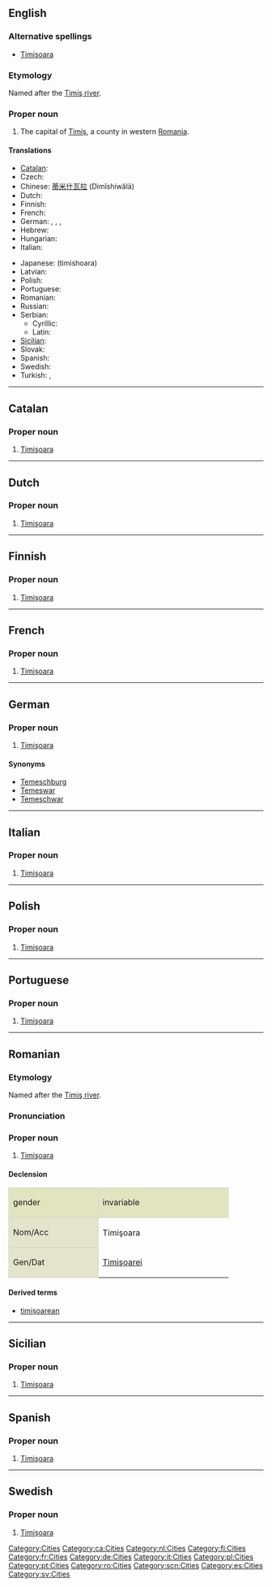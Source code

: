 ==English==
{{wikipedia}}

===Alternative spellings===
* [[Timisoara]]

===Etymology===
Named after the [[:w:Timiş river|Timiş river]].

===Proper noun===
{{en-proper noun}}

# The capital of [[w:Timiş|Timiş]], a county in western [[Romania]].

====Translations====
{{trans-top|city in Romania}}
*[[Catalan]]: {{t-|ca|Timişoara}}
*Czech: {{t-|cs|Temešvár}}
*Chinese: [[蒂米什瓦拉]] (Dìmǐshíwǎlā)
*Dutch: {{t-|nl|Timişoara}}
*Finnish: {{t-|fi|Timişoara}}
*French: {{t-|fr|Timişoara}}
*German: {{t-|de|Timişoara}}, {{t|de|Temeschburg}}, {{t|de|Temeswar}}, {{t|de|Temeschwar}}
*Hebrew: {{t|he|טימישוארה|sc=Hebr}}
*Hungarian: {{t-|hu|Temesvár}}
*Italian: {{t-|it|Timişoara}}
{{trans-mid}}
*Japanese: {{t|ja|ティミショアラ|sc=Jpan}} (timishoara)
*Latvian: {{t|lv|Timišoara|xs=Latvian}}
*Polish: {{t-|pl|Timişoara}}
*Portuguese: {{t-|pt|Timişoara}}
*Romanian: {{t-|ro|Timişoara}}
*Russian: {{t|ru|Тимишоара|tr=Timišoara|sc=Cyrl}}
*Serbian:
**Cyrillic: {{t|sr|Темишвар|sc=Cyrl}}
**Latin: {{t|sr|Temišvar}}
*[[Sicilian]]: {{t-|scn|Timişoara|xs=Sicilian}}
*Slovak: {{t-|sk|Temešvár}}
*Spanish: {{t-|es|Timişoara}}
*Swedish: {{t-|sv|Timişoara}}
*Turkish: {{t|tr|Tamışvar}}, {{t|tr|Temeşvar}}
{{trans-bot}}

[[Category:Cities]]

----

==Catalan==
{{wikipedia|lang=ca}}

===Proper noun===
{{infl|ca|proper noun|gender=f}}

# [[#English|Timişoara]]

[[Category:ca:Cities]]

----

==Dutch==
{{wikipedia|lang=nl}}

===Proper noun===
{{infl|nl|proper noun}}

# [[#English|Timişoara]]

[[Category:nl:Cities]]

----

==Finnish==
{{wikipedia|lang=fi}}

===Proper noun===
{{infl|fi|proper noun}}

# [[#English|Timişoara]]

[[Category:fi:Cities]]

----

==French==
{{wikipedia|lang=fr}}

===Proper noun===
{{infl|fr|proper noun|gender=f}}

# [[#English|Timişoara]]

[[Category:fr:Cities]]

----

==German==
{{wikipedia|lang=de}}

===Proper noun===
{{infl|de|proper noun}} {{g|German}}

# [[#English|Timişoara]]

====Synonyms====
*[[Temeschburg]]
*[[Temeswar]]
*[[Temeschwar]]

[[Category:de:Cities]]

----

==Italian==
{{wikipedia|lang=it}}

===Proper noun===
{{infl|it|proper noun|gender=f}}

# [[#English|Timişoara]]

[[Category:it:Cities]]

----

==Polish==
{{wikipedia|lang=pl}}

===Proper noun===
{{infl|pl|proper noun}} {{g|Polish}}

# [[#English|Timişoara]]

[[Category:pl:Cities]]

----

==Portuguese==
{{wikipedia|lang=pt}}

===Proper noun===
{{infl|pt|proper noun|gender=f}}

# [[#English|Timişoara]]

[[Category:pt:Cities]]

----

==Romanian==
{{wikipedia|lang=ro}}

===Etymology===
Named after the [[:w:Timiş river|Timiş river]].

===Pronunciation===
{{Audio-IPA|Timisoara.ogg|/ti.mi'ʃo̯a.ra/}}

===Proper noun===
{{infl|ro|proper noun|gender=f}}

# [[#English|Timişoara]]

====Declension====
<center>
{| style="background:#F0F0F0;border:1px solid #d0d0d0;padding:.2em"

|-
| style="width:10em;background:#e2e4c0;border:1px solid #d0d0d0" | gender {{f}}
! style="width:15em;background:#e2e4c0;border:1px solid #d0d0d0" | invariable

|-
! style="height:3em;background:#e2e4cb;border:1px solid #d0d0d0" | Nom/Acc
| Timişoara

|-
! style="height:3em;background:#e2e4cb;border:1px solid #d0d0d0" | Gen/Dat
| [[Timişoarei]]

|}</center>

====Derived terms====
*[[timişoarean]]

[[Category:ro:Cities]]

----

==Sicilian==
{{wikipedia|lang=scn}}

===Proper noun===
{{infl|scn|proper noun|gender=f}}

# [[#English|Timişoara]]

[[Category:scn:Cities]]

----

==Spanish==
{{wikipedia|lang=es}}

===Proper noun===
{{infl|es|proper noun|gender=f}}

# [[#English|Timişoara]]

[[Category:es:Cities]]

----

==Swedish==
{{wikipedia|lang=sv}}

===Proper noun===
{{infl|sv|proper noun|n}}

# [[#English|Timişoara]]

[[Category:sv:Cities]]
